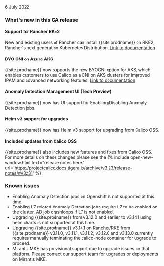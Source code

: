 6 July 2022

### What's new in this GA release

#### Support for Rancher RKE2
New and existing users of Rancher can install {{site.prodname}} on RKE2, Rancher's next generation Kubernetes Distribution. [Link to documentation]({{site.baseurl}}/getting-started/kubernetes/rke2)

#### BYO CNI on Azure AKS 
{{site.prodname}} now supports the new BYOCNI option for AKS, which enables customers to use Calico as a CNI on AKS clusters for improved IPAM and advanced networking features. [Link to documentation]({{site.baseurl}}/getting-started/kubernetes/aks)

#### Anomaly Detection Management UI (Tech Preview)
{{site.prodname}} now has UI support for Enabling/Disabling Anomaly Detection jobs.

#### Helm v3 support for upgrades
{{site.prodname}} now has Helm v3 support for upgrading from Calico OSS.

#### Included updates from Calico OSS

{{site.prodname}} also includes new features and fixes from Calico OSS. For more details on these changes please see the {% include open-new-window.html text="release notes here." url='https://projectcalico.docs.tigera.io/archive/v3.23/release-notes/#v3231' %}

### Known issues
- Enabling Anomaly Detection jobs on Openshift is not supported at this time.
- Enabling L7 related Anomaly Detection jobs require L7 to be enabled on the cluster. AD job crashloops if L7 is not enabled.
- Upgrading {{site.prodname}} from v3.12.0 and earlier to v3.14.1 using helm charts is not supported at this time.
- Upgrading {{site.prodname}} v3.14.1 on Rancher/RKE from {{site.prodname}} v3.11.0, v3.11.1, v3.11.2, v3.12.0 and v3.13.0 currently requires manually terminating the calico-node container for upgrade to proceed.
- Mirantis MKE has provisional support due to upgrade issues on that platform. Please contact our support team for upgrades or deployments on Mirantis MKE.

